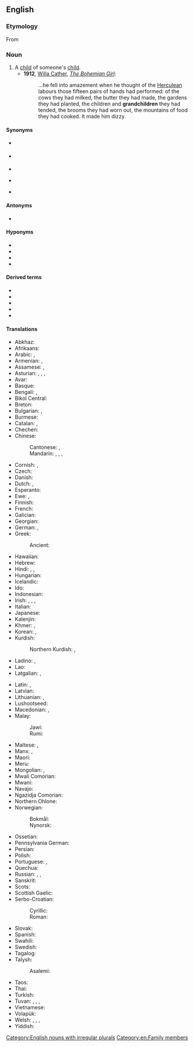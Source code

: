 ==English==
{{wikipedia}}

===Etymology===
From {{prefix|en|grand|child}}

===Noun===
{{en-noun|grandchildren}}

# A [[child]] of someone's [[child]].
#* '''1912''', [[w:Willa Cather|Willa Cather]], ''[[w:The Bohemian Girl (short story)|The Bohemian Girl]]:''
#*: ...he fell into amazement when he thought of the [[Herculean]] labours those fifteen pairs of hands had performed: of the cows they had milked, the butter they had made, the gardens they had planted, the children and '''grandchildren''' they had tended, the brooms they had worn out, the mountains of food they had cooked. It made him dizzy.

====Synonyms====
* {{l|en|grandbairn}} {{q|Tyneside}}
* {{l|en|grandkid}} {{q|informal}}
* {{l|en|grandoffspring}}
* {{l|en|grandwean}} {{q|Scotland}}
* {{l|en|oe}}

====Antonyms====
* {{sense|with regard to ancestry}} {{l|en|grandparent}}

====Hyponyms====
* {{l|en|granddaughter}}
* {{l|en|grandson}}
* {{l|en|maternal grandchild}}
* {{l|en|paternal grandchild}}

====Derived terms====
* {{l|en|great-grandchild}}
* {{l|en|great-great-grandchild}}
* {{l|en|maternal grandchild}}
* {{l|en|paternal grandchild}}
* {{l|en|stepgrandchild}}

====Translations====
{{trans-top|child of someone’s child}}
* Abkhaz: {{t-needed|ab}}
* Afrikaans: {{t+|af|kleinkind|n}}
* Arabic: {{t|ar|حَفِيد|m}} {{qualifier|grandson}}, {{t|ar|حَفِيدَة|f}} {{qualifier|granddaughter}}
* Armenian: {{t+|hy|թոռ}}, {{t+|hy|թոռնիկ}}
* Assamese: {{t|as|নাতি|m}}, {{t|as|নাতিনী|f}}
* Asturian: {{t+|ast|nietu|m}}, {{t+|ast|ñetu|m}}, {{t+|ast|nieta|f}}, {{t+|ast|ñeta|f}}
* Avar: {{t-needed|av}}
* Basque: {{t+|eu|biloba}}
* Bengali: {{t|bn|নাতি}} {{q|grandson}}, {{t|bn|নাতনি}} {{q|granddaughter}}
* Bikol Central: {{t+|bcl|makuapo}}
* Breton: {{t+|br|bugel-bihan|f}}
* Bulgarian: {{t+|bg|внук|m}}, {{t+|bg|вну́чка|f}}
* Burmese: {{t+|my|မြေး}}
* Catalan: {{t+|ca|nét|m}}, {{t+|ca|néta|f}}
* Chechen: {{t-needed|ce}}
* Chinese:
*: Cantonese: {{t|yue|孫}}, {{t+|yue|孙|tr=syun1}}
*: Mandarin: {{t+|cmn|孫子|tr=sūnzi}}, {{t+|cmn|孫兒}}, {{t+|cmn|孙儿|tr=sūn'ér}} {{qualifier|grandson}}, {{t+|cmn|孫女|tr=sūnnǚ}} {{qualifier|granddaughter}}
* Cornish: {{t|kw|flogh gwynn|m}}, {{t|kw|flogh gwydn|m}}
* Czech: {{t+|cs|vnouče|n}}
* Danish: {{t+|da|barnebarn|n}}
* Dutch: {{t+|nl|kleinkind|n}}, {{t+|nl|kindskind|n}}
* Esperanto: {{t|eo|genepo}}
* Ewe: {{t|ee|tɔgbuiyɔvi|n}}, {{t|ee|mamayɔvi|n}}
* Finnish: {{t+|fi|lapsenlapsi}}
* French: {{t+|fr|petit-enfant|m}}
* Galician: {{t+|gl|neto|m}}
* Georgian: {{t+|ka|შვილიშვილი}}
* German: {{t+|de|Enkel|m}}, {{t+|de|Enkelkind|n}}
* Greek: {{t+|el|εγγόνι|n}}
*: Ancient: {{t|grc|ἔγγονος|m}}
* Hawaiian: {{t|haw|moʻopuna}}
* Hebrew: {{t+|he|נכד|m|tr=nekhed}}
* Hindi: {{t+|hi|नाती|m}}, {{t+|hi|पोता|m}}, {{t+|hi|पोती|f}}
* Hungarian: {{t+|hu|unoka}}
* Icelandic: {{t+|is|barnabarn|n}}
* Ido: {{t+|io|nepoto}}
* Indonesian: {{t+|id|cucu}}
* Irish: {{t|ga|garpháiste|m}}, {{t|ga|ó|m}} {{qualifier|archaic}}, {{t|ga|duine garchlainne|m}}, {{t|ga|clann clainne|f-p}}
* Italian: {{t+|it|nipote|m|f}}
* Japanese: {{t+|ja|孫|tr=まご, mago}}
* Kalenjin: {{t|kln|mjokoret}}
* Khmer: {{t+|km|ចៅ|tr=chav}}, {{t+|km|នត្តា|tr=noattaa}}
* Korean: {{t+|ko|손주}}, {{t|ko|외손주}}
* Kurdish:
*: Northern Kurdish: {{t+|kmr|nevî}}, {{t+|kmr|torin}}
* Ladino: {{t|lad|inyeto}}, {{t|lad|inyeta}}
* Lao: {{t|lo|ຫລານ}}
* Latgalian: {{t|ltg|bārnubārns}}, {{t|ltg|unuks}}
{{trans-mid}}
* Latin: {{t+|la|nepos|m}}, {{t+|la|neptis|f}}
* Latvian: {{t|lv|mazbērns}}
* Lithuanian: {{t|lt|vaikaitis}}, {{t|lt|anūkas}}
* Lushootseed: {{t|lut|ʔibac}}
* Macedonian: {{t|mk|внук|m}}, {{t|mk|вну́ка|f}}
* Malay:
*: Jawi: {{t|ms|چوچو}}
*: Rumi: {{t+|ms|cucu}}
* Maltese: {{t|mt|neputi|m}}, {{t|mt|neputija|f}}
* Manx: {{t|gv|cloan ny clienney|f}}, {{t|gv|oe|f}}
* Maori: {{t|mi|mokopuna}}
* Meru: {{t|mer|kajuju}}
* Mongolian: {{t+|mn|ач}}, {{t+|mn|зээ}}
* Mwali Comorian: {{t|wlc|mdjuhu|c1|c2}}
* Mwani: {{t|wmw|njukulu}}
* Navajo: {{t|nv|bitsóóké}}
* Ngazidja Comorian: {{t|zdj|mdjuhu}}
* Northern Ohlone: {{t|cst|tsót̄so}}
* Norwegian:
*: Bokmål: {{t+|nb|barnebarn|n}}
*: Nynorsk: {{t|nn|barnebarn|n}}
* Ossetian: {{t-needed|os}}
* Pennsylvania German: {{t|pdc|Kinnskind|n}}
* Persian: {{t+|fa|نوه|tr=nave}}
* Polish: {{t|pl|wnuczę|n}}
* Portuguese: {{t+|pt|neto|m}}, {{t+|pt|neta|f}}
* Quechua: {{t|qu|willka}}
* Russian: {{t+|ru|внук|m}} {{qualifier|grandson}}, {{t+|ru|вну́чка|f}} {{qualifier|granddaughter}}, {{t+|ru|внук|m-p|alt=вну́ки}} {{qualifier|grandchildren}}
* Sanskrit: {{t+|sa|नपात्|m|f}}
* Scots: {{t|sco|oe}}
* Scottish Gaelic: {{t+|gd|ogha|m}}
* Serbo-Croatian:
*: Cyrillic: {{t|sh|у̀нуче|n}}
*: Roman: {{t+|sh|ùnuče|n}}
* Slovak: {{t|sk|vnúča|n}}
* Spanish: {{t+|es|nieto|m}}
* Swahili: {{t+|sw|mjukuu}}
* Swedish: {{t+|sv|barnbarn|n}}
* Tagalog: {{t+|tl|apo}}
* Talysh:
*: Asalemi: {{t|tly|نوه|tr=nava}}
* Taos: {{t|twf|mą́kuna}}
* Thai: {{t+|th|หลาน}}
* Turkish: {{t+|tr|torun}}
* Tuvan: {{t|tyv|уруунуң уруу}}, {{t|tyv|уруунуң оглу}}, {{t|tyv|оглунуң уруу}}, {{t|tyv|оглунуң оглу}}
* Vietnamese: {{t+|vi|cháu}}
* Volapük: {{t+|vo|poscil}}
* Welsh: {{t+|cy|ŵyr|m}}, {{t|cy|wyrion|m-p}}, {{t|cy|wyres|f}}, {{t|cy|wyresau|f-p}}
* Yiddish: {{t|yi|אייניקל|n}}
{{trans-bottom}}

[[Category:English nouns with irregular plurals]]
[[Category:en:Family members]]